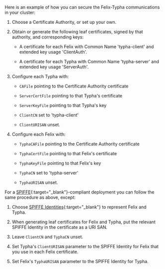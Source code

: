 
Here is an example of how you can secure the Felix-Typha communications in your
cluster:

1.  Choose a Certificate Authority, or set up your own.

1.  Obtain or generate the following leaf certificates, signed by that
    authority, and corresponding keys:

    -  A certificate for each Felix with Common Name 'typha-client' and
       extended key usage 'ClientAuth'.

    -  A certificate for each Typha with Common Name 'typha-server' and
       extended key usage 'ServerAuth'.

1.  Configure each Typha with:

    -  `CAFile` pointing to the Certificate Authority certificate

    -  `ServerCertFile` pointing to that Typha's certificate

    -  `ServerKeyFile` pointing to that Typha's key

    -  `ClientCN` set to 'typha-client'

    -  `ClientURISAN` unset.

1.  Configure each Felix with:

    -  `TyphaCAFile` pointing to the Certificate Authority certificate

    -  `TyphaCertFile` pointing to that Felix's certificate

    -  `TyphaKeyFile` pointing to that Felix's key

    -  `TyphaCN` set to 'typha-server'

    -  `TyphaURISAN` unset.

For a [SPIFFE](https://github.com/spiffe/spiffe){:target="_blank"}-compliant deployment you can
follow the same procedure as above, except:

1.  Choose [SPIFFE
    Identities](https://github.com/spiffe/spiffe/blob/master/standards/SPIFFE-ID.md#2-spiffe-identity){:target="_blank"}
    to represent Felix and Typha.

1.  When generating leaf certificates for Felix and Typha, put the relevant
    SPIFFE Identity in the certificate as a URI SAN.

1.  Leave `ClientCN` and `TyphaCN` unset.

1.  Set Typha's `ClientURISAN` parameter to the SPIFFE Identity for Felix that
    you use in each Felix certificate.

1.  Set Felix's `TyphaURISAN` parameter to the SPIFFE Identity for Typha.
